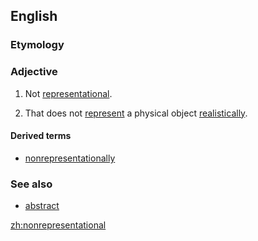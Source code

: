 ==English==

===Etymology===
{{prefix|non|representational}}

===Adjective===
{{en-adj|-}}

# Not [[representational]].
#{{art}} That does not [[represent]] a physical object [[realistically]].

====Derived terms====
* [[nonrepresentationally]]

===See also===
*[[abstract]]

[[zh:nonrepresentational]]